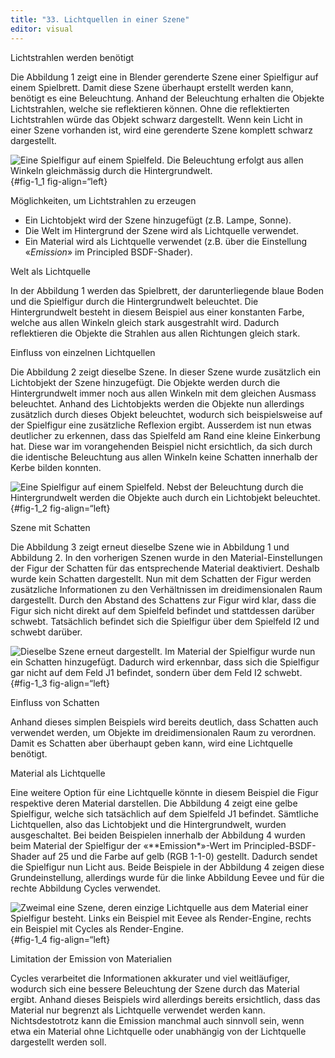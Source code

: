 ```yaml
---
title: "33. Lichtquellen in einer Szene"
editor: visual
---
```


::: column-margin
Lichtstrahlen werden benötigt
:::

Die Abbildung 1 zeigt eine in Blender gerenderte Szene einer Spielfigur auf einem Spielbrett. Damit diese Szene überhaupt erstellt werden kann, benötigt es eine Beleuchtung. Anhand der Beleuchtung erhalten die Objekte Lichtstrahlen, welche sie reflektieren können. Ohne die reflektierten Lichtstrahlen würde das Objekt schwarz dargestellt. Wenn kein Licht in einer Szene vorhanden ist, wird eine gerenderte Szene komplett schwarz dargestellt.

![Eine Spielfigur auf einem Spielfeld. Die Beleuchtung erfolgt aus allen Winkeln gleichmässig durch die Hintergrundwelt.](Chapters/Images/Chapter_32/.png) {#fig-1_1 fig-align="left}

::: column-margin
Möglichkeiten, um Lichtstrahlen zu erzeugen
:::

-   Ein Lichtobjekt wird der Szene hinzugefügt (z.B. Lampe, Sonne).
-   Die Welt im Hintergrund der Szene wird als Lichtquelle verwendet.
-   Ein Material wird als Lichtquelle verwendet (z.B. über die Einstellung «*Emission*» im Principled BSDF-Shader).

::: column-margin
Welt als Lichtquelle
:::

In der Abbildung 1 werden das Spielbrett, der darunterliegende blaue Boden und die Spielfigur durch die Hintergrundwelt beleuchtet. Die Hintergrundwelt besteht in diesem Beispiel aus einer konstanten Farbe, welche aus allen Winkeln gleich stark ausgestrahlt wird. Dadurch reflektieren die Objekte die Strahlen aus allen Richtungen gleich stark.

::: column-margin
Einfluss von einzelnen Lichtquellen
:::

Die Abbildung 2 zeigt dieselbe Szene. In dieser Szene wurde zusätzlich ein Lichtobjekt der Szene hinzugefügt. Die Objekte werden durch die Hintergrundwelt immer noch aus allen Winkeln mit dem gleichen Ausmass beleuchtet. Anhand des Lichtobjekts werden die Objekte nun allerdings zusätzlich durch dieses Objekt beleuchtet, wodurch sich beispielsweise auf der Spielfigur eine zusätzliche Reflexion ergibt. Ausserdem ist nun etwas deutlicher zu erkennen, dass das Spielfeld am Rand eine kleine Einkerbung hat. Diese war im vorangehenden Beispiel nicht ersichtlich, da sich durch die identische Beleuchtung aus allen Winkeln keine Schatten innerhalb der Kerbe bilden konnten.

![Eine Spielfigur auf einem Spielfeld. Nebst der Beleuchtung durch die Hintergrundwelt werden die Objekte auch durch ein Lichtobjekt beleuchtet.](Chapters/Images/Chapter_32/.png) {#fig-1_2 fig-align="left}

::: column-margin
Szene mit Schatten
:::

Die Abbildung 3 zeigt erneut dieselbe Szene wie in Abbildung 1 und Abbildung 2. In den vorherigen Szenen wurde in den Material-Einstellungen der Figur der Schatten für das entsprechende Material deaktiviert. Deshalb wurde kein Schatten dargestellt. Nun mit dem Schatten der Figur werden zusätzliche Informationen zu den Verhältnissen im dreidimensionalen Raum dargestellt. Durch den Abstand des Schattens zur Figur wird klar, dass die Figur sich nicht direkt auf dem Spielfeld befindet und stattdessen darüber schwebt. Tatsächlich befindet sich die Spielfigur über dem Spielfeld I2 und schwebt darüber.

![Dieselbe Szene erneut dargestellt. Im Material der Spielfigur wurde nun ein Schatten hinzugefügt. Dadurch wird erkennbar, dass sich die Spielfigur gar nicht auf dem Feld J1 befindet, sondern über dem Feld I2 schwebt.](Chapters/Images/Chapter_32/.png) {#fig-1_3 fig-align="left}

::: column-margin
Einfluss von Schatten
:::

Anhand dieses simplen Beispiels wird bereits deutlich, dass Schatten auch verwendet werden, um Objekte im dreidimensionalen Raum zu verordnen. Damit es Schatten aber überhaupt geben kann, wird eine Lichtquelle benötigt.

::: column-margin
Material als Lichtquelle
:::

Eine weitere Option für eine Lichtquelle könnte in diesem Beispiel die Figur respektive deren Material darstellen. Die Abbildung 4 zeigt eine gelbe Spielfigur, welche sich tatsächlich auf dem Spielfeld J1 befindet. Sämtliche Lichtquellen, also das Lichtobjekt und die Hintergrundwelt, wurden ausgeschaltet. Bei beiden Beispielen innerhalb der Abbildung 4 wurden beim Material der Spielfigur der «\*\*Emission\*»-Wert im Principled-BSDF-Shader auf 25 und die Farbe auf gelb (RGB 1-1-0) gestellt. Dadurch sendet die Spielfigur nun Licht aus. Beide Beispiele in der Abbildung 4 zeigen diese Grundeinstellung, allerdings wurde für die linke Abbildung Eevee und für die rechte Abbildung Cycles verwendet.

![Zweimal eine Szene, deren einzige Lichtquelle aus dem Material einer Spielfigur besteht. Links ein Beispiel mit Eevee als Render-Engine, rechts ein Beispiel mit Cycles als Render-Engine.](Chapters/Images/Chapter_32/.png) {#fig-1_4 fig-align="left}

::: column-margin
Limitation der Emission von Materialien
:::

Cycles verarbeitet die Informationen akkurater und viel weitläufiger, wodurch sich eine bessere Beleuchtung der Szene durch das Material ergibt. Anhand dieses Beispiels wird allerdings bereits ersichtlich, dass das Material nur begrenzt als Lichtquelle verwendet werden kann. Nichtsdestotrotz kann die Emission manchmal auch sinnvoll sein, wenn etwa ein Material ohne Lichtquelle oder unabhängig von der Lichtquelle dargestellt werden soll.
